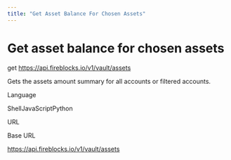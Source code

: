 ```yaml
---
title: "Get Asset Balance For Chosen Assets"
---
```

  
  # Get asset balance for chosen assets

get https://api.fireblocks.io/v1/vault/assets

Gets the assets amount summary for all accounts or filtered accounts.

Language

ShellJavaScriptPython

URL

Base URL

https://api.fireblocks.io/v1/vault/assets